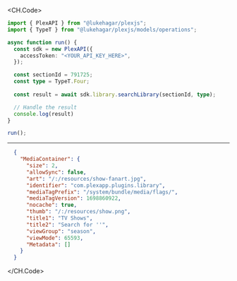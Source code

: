 
<CH.Code>
```typescript SearchLibrary.ts
import { PlexAPI } from "@lukehagar/plexjs";
import { TypeT } from "@lukehagar/plexjs/models/operations";

async function run() {
  const sdk = new PlexAPI({
    accessToken: "<YOUR_API_KEY_HERE>",
  });

  const sectionId = 791725;
  const type = TypeT.Four;
  
  const result = await sdk.library.searchLibrary(sectionId, type);

  // Handle the result
  console.log(result)
}

run();
```
---

```json Example Response
  {
    "MediaContainer": {
      "size": 2,
      "allowSync": false,
      "art": "/:/resources/show-fanart.jpg",
      "identifier": "com.plexapp.plugins.library",
      "mediaTagPrefix": "/system/bundle/media/flags/",
      "mediaTagVersion": 1698860922,
      "nocache": true,
      "thumb": "/:/resources/show.png",
      "title1": "TV Shows",
      "title2": "Search for ''",
      "viewGroup": "season",
      "viewMode": 65593,
      "Metadata": []
    }
  }
```
</CH.Code>
